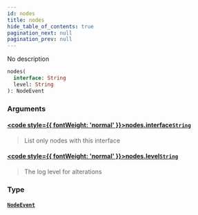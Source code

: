 ```yaml
---
id: nodes
title: nodes
hide_table_of_contents: true
pagination_next: null
pagination_prev: null
---
```








No description

```graphql
nodes(
  interface: String
  level: String
): NodeEvent
```


### Arguments

#### [<code style={{ fontWeight: 'normal' }}>nodes.<b>interface</b></code>](#)<Bullet />[`String`](/docs/schemas/arkitekt/scalars/string) <Badge class="secondary" text="scalar"/>
> List only nodes with this interface
> 

#### [<code style={{ fontWeight: 'normal' }}>nodes.<b>level</b></code>](#)<Bullet />[`String`](/docs/schemas/arkitekt/scalars/string) <Badge class="secondary" text="scalar"/>
> The log level for alterations
> 

### Type

#### [`NodeEvent`](/docs/schemas/arkitekt/objects/node-event) <Badge class="secondary" text="object"/>
> 
> 





